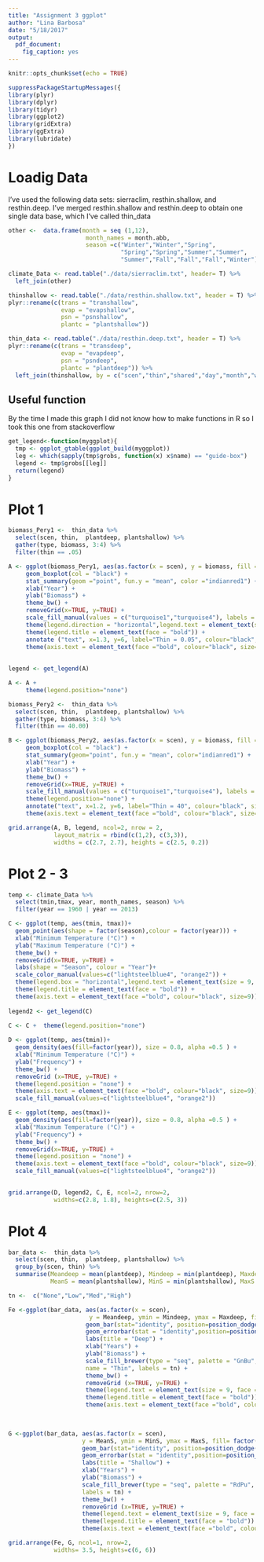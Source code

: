 ```yaml
---
title: "Assignment 3 ggplot"
author: "Lina Barbosa"
date: "5/18/2017"
output: 
  pdf_document: 
    fig_caption: yes
---
```


```r
knitr::opts_chunk$set(echo = TRUE)
```

```r
suppressPackageStartupMessages({
library(plyr)
library(dplyr)
library(tidyr)
library(ggplot2)
library(gridExtra)
library(ggExtra)
library(lubridate)
})
```

# Loadig Data

I've used the following data sets: sierraclim, resthin.shallow, and resthin.deep. I've merged resthin.shallow and resthin.deep to obtain one single data base, which I've called thin_data


```r
other <-  data.frame(month = seq (1,12),
                      month_names = month.abb,
                      season =c("Winter","Winter","Spring",
                                "Spring","Spring","Summer","Summer",
                                "Summer","Fall","Fall","Fall","Winter")) 

climate_Data <- read.table("./data/sierraclim.txt", header= T) %>%
  left_join(other) 

thinshallow <- read.table("./data/resthin.shallow.txt", header = T) %>% 
plyr::rename(c(trans = "transhallow", 
               evap = "evapshallow", 
               psn = "psnshallow", 
               plantc = "plantshallow"))

thin_data <- read.table("./data/resthin.deep.txt", header = T) %>% 
plyr::rename(c(trans = "transdeep", 
               evap = "evapdeep", 
               psn = "psndeep", 
               plantc = "plantdeep")) %>% 
  left_join(thinshallow, by = c("scen","thin","shared","day","month","wy"))
```

## Useful function 

By the time I made this graph I did not know how to make functions in R so I took this one from stackoverflow


```r
get_legend<-function(myggplot){
  tmp <- ggplot_gtable(ggplot_build(myggplot))
  leg <- which(sapply(tmp$grobs, function(x) x$name) == "guide-box")
  legend <- tmp$grobs[[leg]]
  return(legend)
}
```


# Plot 1 

```r
biomass_Pery1 <-  thin_data %>%
  select(scen, thin,  plantdeep, plantshallow) %>%
  gather(type, biomass, 3:4) %>%
  filter(thin == .05) 

A <- ggplot(biomass_Pery1, aes(as.factor(x = scen), y = biomass, fill = type)) +
     geom_boxplot(col = "black") +
     stat_summary(geom ="point", fun.y = "mean", color ="indianred1") +
     xlab("Year") +
     ylab("Biomass") +
     theme_bw() +
     removeGrid(x=TRUE, y=TRUE) + 
     scale_fill_manual(values = c("turquoise1","turquoise4"), labels = c("Deep","Shallow"))+
     theme(legend.direction = "horizontal",legend.text = element_text(size = 9, face = "bold")) +
     theme(legend.title = element_text(face = "bold")) +
     annotate ("text", x=1.3, y=6, label="Thin = 0.05", colour="black", size=5, hjust=0.5) +
     theme(axis.text = element_text(face ="bold", colour="black", size=9)) 
            
     
legend <- get_legend(A)

A <- A + 
     theme(legend.position="none")

biomass_Pery2 <-  thin_data %>%
  select(scen, thin,  plantdeep, plantshallow) %>%
  gather(type, biomass, 3:4) %>%
  filter(thin == 40.00)

B <- ggplot(biomass_Pery2, aes(as.factor(x = scen), y = biomass, fill = type)) +
     geom_boxplot(col = "black") +
     stat_summary(geom="point", fun.y = "mean", color="indianred1") +
     xlab("Year") +
     ylab("Biomass") +
     theme_bw() +
     removeGrid(x=TRUE, y=TRUE) + 
     scale_fill_manual(values = c("turquoise1","turquoise4"), labels = c("Deep","Shallow"))+
     theme(legend.position="none") +
     annotate("text", x=1.2, y=6, label="Thin = 40", colour="black", size=5, hjust=0.5)+
     theme(axis.text = element_text(face ="bold", colour="black", size=9)) 
```


\clearpage

```r

grid.arrange(A, B, legend, ncol=2, nrow = 2,
             layout_matrix = rbind(c(1,2), c(3,3)),
             widths = c(2.7, 2.7), heights = c(2.5, 0.2))
```

# Plot 2 - 3

```r

temp <- climate_Data %>% 
  select(tmin,tmax, year, month_names, season) %>% 
  filter(year == 1960 | year == 2013)

C <- ggplot(temp, aes(tmin, tmax))+
  geom_point(aes(shape = factor(season),colour = factor(year))) +
  xlab("Minimum Temperature (°C)") +
  ylab("Maximum Temperature (°C)") +
  theme_bw() +
  removeGrid(x=TRUE, y=TRUE) +
  labs(shape = "Season", colour = "Year")+
  scale_color_manual(values=c("lightsteelblue4", "orange2")) +
  theme(legend.box = "horizontal",legend.text = element_text(size = 9, face = "bold")) +
  theme(legend.title = element_text(face = "bold")) +
  theme(axis.text = element_text(face ="bold", colour="black", size=9))
 
legend2 <- get_legend(C)

C <- C +  theme(legend.position="none")
  
D <- ggplot(temp, aes(tmin))+
  geom_density(aes(fill=factor(year)), size = 0.8, alpha =0.5 ) +
  xlab("Minimum Temperature (°C)") +
  ylab("Frequency") +
  theme_bw() +
  removeGrid (x=TRUE, y=TRUE) +
  theme(legend.position = "none") +
  theme(axis.text = element_text(face ="bold", colour="black", size=9)) +
  scale_fill_manual(values=c("lightsteelblue4", "orange2")) 

E <- ggplot(temp, aes(tmax))+
  geom_density(aes(fill=factor(year)), size = 0.8, alpha =0.5 ) +
  xlab("Maximum Temperature (°C)") +
  ylab("Frequency") +
  theme_bw() +
  removeGrid(x=TRUE, y=TRUE) +
  theme(legend.position = "none") +
  theme(axis.text = element_text(face ="bold", colour="black", size=9)) +
  scale_fill_manual(values=c("lightsteelblue4", "orange2")) 
  
```


\clearpage


```r
grid.arrange(D, legend2, C, E, ncol=2, nrow=2, 
             widths=c(2.8, 1.8), heights=c(2.5, 3))
```

# Plot 4

```r
bar_data <-  thin_data %>%
  select(scen, thin,  plantdeep, plantshallow) %>% 
  group_by(scen, thin) %>% 
  summarise(Meandeep = mean(plantdeep), Mindeep = min(plantdeep), Maxdeep = max(plantdeep),
            MeanS = mean(plantshallow), MinS = min(plantshallow), MaxS = max(plantshallow)) 

tn <-  c("None","Low","Med","High")

Fe <-ggplot(bar_data, aes(as.factor(x = scen), 
                       y = Meandeep, ymin = Mindeep, ymax = Maxdeep, fill= factor(thin))) +
                      geom_bar(stat="identity", position=position_dodge()) +
                      geom_errorbar(stat = "identity",position=position_dodge()) +
                      labs(title = "Deep") +
                      xlab("Years") +
                      ylab("Biomass") +
                      scale_fill_brewer(type = "seq", palette = "GnBu", 
                      name = "Thin", labels = tn) +
                      theme_bw() +
                      removeGrid (x=TRUE, y=TRUE) +
                      theme(legend.text = element_text(size = 9, face = "bold")) +
                      theme(legend.title = element_text(face = "bold")) +
                      theme(axis.text = element_text(face ="bold", colour="black", size=9))
 
                    

G <-ggplot(bar_data, aes(as.factor(x = scen), 
                     y = MeanS, ymin = MinS, ymax = MaxS, fill= factor(thin))) +
                     geom_bar(stat="identity", position=position_dodge()) +
                     geom_errorbar(stat = "identity",position=position_dodge()) +
                     labs(title = "Shallow") +
                     xlab("Years") +
                     ylab("Biomass") +
                     scale_fill_brewer(type = "seq", palette = "RdPu", name = "Thin",
                     labels = tn) +
                     theme_bw() +
                     removeGrid (x=TRUE, y=TRUE) +
                     theme(legend.text = element_text(size = 9, face = "bold")) +
                     theme(legend.title = element_text(face = "bold")) +
                     theme(axis.text = element_text(face ="bold", colour="black", size=9))

```

\clearpage

```r
grid.arrange(Fe, G, ncol=1, nrow=2, 
             widths= 3.5, heights=c(6, 6))
```


